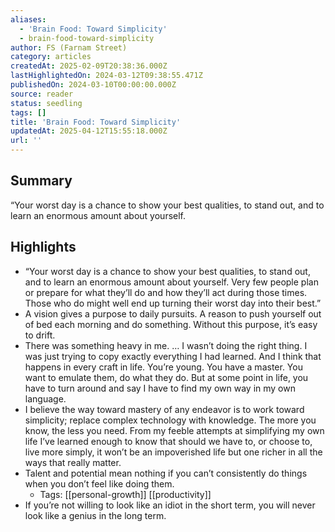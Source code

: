 ```yaml
---
aliases:
  - 'Brain Food: Toward Simplicity'
  - brain-food-toward-simplicity
author: FS (Farnam Street)
category: articles
createdAt: 2025-02-09T20:38:36.000Z
lastHighlightedOn: 2024-03-12T09:38:55.471Z
publishedOn: 2024-03-10T00:00:00.000Z
source: reader
status: seedling
tags: []
title: 'Brain Food: Toward Simplicity'
updatedAt: 2025-04-12T15:55:18.000Z
url: ''
---
```

## Summary

“Your worst day is a chance to show your best qualities, to stand out, and to learn an enormous amount about yourself.

## Highlights

- “Your worst day is a chance to show your best qualities, to stand out, and to learn an enormous amount about yourself. Very few people plan or prepare for what they’ll do and how they’ll act during those times. Those who do might well end up turning their worst day into their best.”
- A vision gives a purpose to daily pursuits. A reason to push yourself out of bed each morning and do something. Without this purpose, it’s easy to drift.
- There was something heavy in me. … I wasn’t doing the right thing. I was just trying to copy exactly everything I had learned. And I think that happens in every craft in life. You’re young. You have a master. You want to emulate them, do what they do. But at some point in life, you have to turn around and say I have to find my own way in my own language.
- I believe the way toward mastery of any endeavor is to work toward simplicity; replace complex technology with knowledge. The more you know, the less you need. From my feeble attempts at simplifying my own life I’ve learned enough to know that should we have to, or choose to, live more simply, it won’t be an impoverished life but one richer in all the ways that really matter.
- Talent and potential mean nothing if you can’t consistently do things when you don’t feel like doing them.
    - Tags: [[personal-growth]] [[productivity]]
- If you’re not willing to look like an idiot in the short term, you will never look like a genius in the long term.
